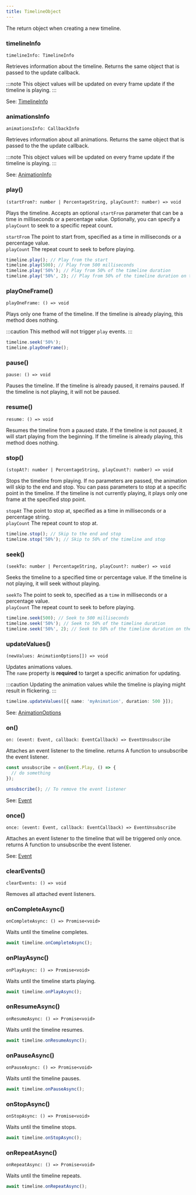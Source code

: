 ```yaml
---
title: TimelineObject
---
```



The return object when creating a new timeline.

### timelineInfo

`timelineInfo: TimelineInfo`

Retrieves information about the timeline.
Returns the same object that is passed to the update callback.

:::note
This object values will be updated on every frame update if the timeline is playing.
:::

See: [TimelineInfo](/api/objects/timelineinfo/)

### animationsInfo

`animationsInfo: CallbackInfo`

Retrieves information about all animations.
Returns the same object that is passed to the the update callback.

:::note
This object values will be updated on every frame update if the timeline is playing.
:::

See: [AnimationInfo](/api/objects/animationinfo/)

### play()

`(startFrom?: number | PercentageString, playCount?: number) => void`

Plays the timeline.
Accepts an optional `startFrom` parameter that can be a time in milliseconds or a percentage value.
Optionally, you can specify a `playCount` to seek to a specific repeat count.

`startFrom` The point to start from, specified as a time in milliseconds or a percentage value.<br/>
`playCount` The repeat count to seek to before playing.

```ts title="Play" frame="terminal"
timeline.play(); // Play from the start
timeline.play(500); // Play from 500 milliseconds
timeline.play('50%'); // Play from 50% of the timeline duration
timeline.play('50%', 2); // Play from 50% of the timeline duration on the second repeat
```

### playOneFrame()

`playOneFrame: () => void`

Plays only one frame of the timeline.
If the timeline is already playing, this method does nothing.

:::caution
This method will not trigger `play` events.
:::

```ts title="Play One Frame" frame="terminal"
timeline.seek('50%');
timeline.playOneFrame();
```

### pause()

`pause: () => void`

Pauses the timeline.
If the timeline is already paused, it remains paused.
If the timeline is not playing, it will not be paused.

### resume()

`resume: () => void`

Resumes the timeline from a paused state.
If the timeline is not paused, it will start playing from the beginning.
If the timeline is already playing, this method does nothing.

### stop()

`(stopAt?: number | PercentageString, playCount?: number) => void`

Stops the timeline from playing.
If no parameters are passed, the animation will skip to the end and stop.
You can pass parameters to stop at a specific point in the timeline.
If the timeline is not currently playing, it plays only one frame at the specified stop point.

`stopAt` The point to stop at, specified as a time in milliseconds or a percentage string. <br/>
`playCount` The repeat count to stop at.

```ts title="Stop" frame="terminal"
timeline.stop(); // Skip to the end and stop
timeline.stop('50%'); // Skip to 50% of the timeline and stop
```

### seek()

`(seekTo: number | PercentageString, playCount?: number) => void`

Seeks the timeline to a specified time or percentage value.
If the timeline is not playing, it will seek without playing.

`seekTo` The point to seek to, specified as a `time` in milliseconds or a percentage value. <br/>
`playCount` The repeat count to seek to before playing.

```ts title="Seek" frame="terminal"
timeline.seek(500); // Seek to 500 milliseconds
timeline.seek('50%'); // Seek to 50% of the timeline duration
timeline.seek('50%', 2); // Seek to 50% of the timeline duration on the second repeat
```

### updateValues()

`(newValues: AnimationOptions[]) => void` <Badge text="Throws" variant="danger" size="small" />

Updates animations values. <br/>
The `name` property is **required** to target a specific animation for updating.

:::caution
Updating the animation values while the timeline is playing might result in flickering.
:::

```ts title="Change animation values" frame="terminal"
timeline.updateValues([{ name: 'myAnimation', duration: 500 }]);
```

See: [AnimationOptions](/api/objects/animationoptions/)

### on()

`on: (event: Event, callback: EventCallback) => EventUnsubscribe`

Attaches an event listener to the timeline.
returns A function to unsubscribe the event listener.

```ts title="Attach an event listener" frame="terminal"
const unsubscribe = on(Event.Play, () => {
  // do something
});

unsubscribe(); // To remove the event listener
```

See: [Event](/api/enums/event/)

### once()

`once: (event: Event, callback: EventCallback) => EventUnsubscribe`

Attaches an event listener to the timeline that will be triggered only once.
returns A function to unsubscribe the event listener.

See: [Event](/api/enums/event/)

### clearEvents()

`clearEvents: () => void`

Removes all attached event listeners.

### onCompleteAsync()

`onCompleteAsync: () => Promise<void>`

Waits until the timeline completes.

```ts
await timeline.onCompleteAsync();
```

### onPlayAsync()

`onPlayAsync: () => Promise<void>`

Waits until the timeline starts playing.

```ts
await timeline.onPlayAsync();
```

### onResumeAsync()

`onResumeAsync: () => Promise<void>`

Waits until the timeline resumes.

```ts
await timeline.onResumeAsync();
```

### onPauseAsync()

`onPauseAsync: () => Promise<void>`

Waits until the timeline pauses.

```ts
await timeline.onPauseAsync();
```

### onStopAsync()

`onStopAsync: () => Promise<void>`

Waits until the timeline stops.

```ts
await timeline.onStopAsync();
```

### onRepeatAsync()

`onRepeatAsync: () => Promise<void>`

Waits until the timeline repeats.

```ts
await timeline.onRepeatAsync();
```
